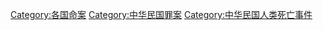 [[Category:各国命案|Category:各国命案]]
[[Category:中华民国罪案|Category:中华民国罪案]]
[[Category:中华民国人类死亡事件|Category:中华民国人类死亡事件]]